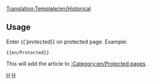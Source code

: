 <noinclude>[[Translation:Template/en/Historical]]</noinclude>{{en/Ambox| type  = protected
| text  = <strong>Note</strong><br>This article is for historical purposes only, and as a result is protected against further edits.
}}<includeonly>{{{1|[[Category:en/Protected pages]]}}}</includeonly><noinclude>

==Usage==
Enter <nowiki>{{</nowiki>'''protected''<nowiki>}}</nowiki> on protected page. Example:
<pre>{{en/Protected}}</pre>
This will add the article to [[:Category:en/Protected pages]].

[[Category:en/Templates|H]][[Category:en/Message boxes|H]]</noinclude>
